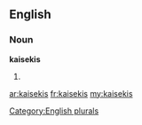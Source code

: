 ==English==

===Noun===
'''kaisekis'''

# {{plural of|[[kaiseki]]}}

[[Category:English plurals]]

[[ar:kaisekis]]
[[fr:kaisekis]]
[[my:kaisekis]]